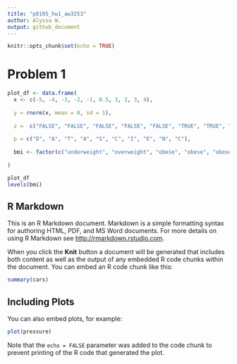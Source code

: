 ```yaml
---
title: "p8105_hw1_aw3253"
author: Alyssa W. 
output: github_document
---
```


```r
knitr::opts_chunk$set(echo = TRUE)
```

# Problem 1


```r

plot_df <- data.frame(
  x <- c(-5, -4, -3, -2, -1, 0.5, 1, 2, 3, 4),
  
  y = rnorm(x, mean = 0, sd = 1),
  
  z =  c("FALSE", "FALSE", "FALSE", "FALSE", "FALSE", "TRUE", "TRUE", "TRUE", "TRUE", "TRUE"),
  
  p = c("D", "A", "T", "A", "S", "C", "I", "E", "N", "C"),
  
  bmi <- factor(c("underweight", "overweight", "obese", "obese", "obese", "underweight", "underweight", "obese", "underweight", "underweight"))
  
)

plot_df
levels(bmi)

```

## R Markdown

This is an R Markdown document. Markdown is a simple formatting syntax for authoring HTML, PDF, and MS Word documents. For more details on using R Markdown see <http://rmarkdown.rstudio.com>.

When you click the **Knit** button a document will be generated that includes both content as well as the output of any embedded R code chunks within the document. You can embed an R code chunk like this:

```r
summary(cars)
```

## Including Plots

You can also embed plots, for example:

```r
plot(pressure)
```

Note that the `echo = FALSE` parameter was added to the code chunk to prevent printing of the R code that generated the plot.
